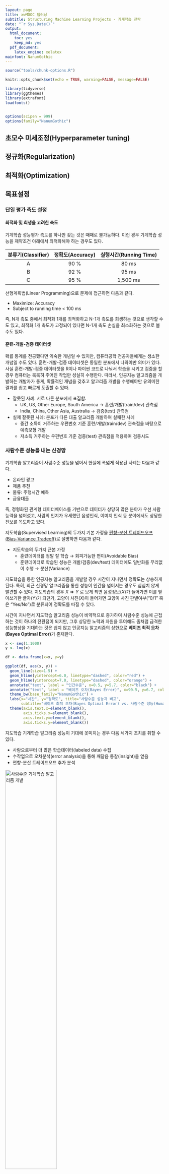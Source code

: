 ```yaml
---
layout: page
title: xwMOOC 딥러닝
subtitle: Structuring Machine Learning Projects - 기계학습 전략 
date: "`r Sys.Date()`"
output:
  html_document: 
    toc: yes
    keep_md: yes
  pdf_document:
    latex_engine: xelatex
mainfont: NanumGothic
---
```



```r
source("tools/chunk-options.R") 

knitr::opts_chunk$set(echo = TRUE, warning=FALSE, message=FALSE)

library(tidyverse)
library(ggthemes)
library(extrafont)
loadfonts()


options(scipen = 999)
options(family="NanumGothic")
```




## 초모수 미세조정(Hyperparameter tuning)

## 정규화(Regularization)

## 최적화(Optimization)


## 목표설정

### 단일 평가 측도 설정 {#single-number-evaluation-metric}

#### 최적화 및 희생을 고려한 측도 {#satisfing-optimizing-metric}

기계학습 성능평가 측도를 하나만 갖는 것은 때때로 불가능하다. 
이런 경우 기계학습 성능을 제약조건 아래에서 최적화해야 하는 경우도 있다.


| 분류기(Classifier) |  정확도(Accuracy)  | 실행시간(Running Time) |
|:------------------:|:------------------:|:----------------------:|
|         A          |         90 %       |          80 ms         |
|         B          |         92 %       |          95 ms         |
|         C          |         95 %       |       1,500 ms         |

선형계획법(Linear Programming)으로 문제에 접근하면 다음과 같다.

- Maximize: Accuracy
- Subject to running time < 100 ms

즉, N개 측도 중에서 최적화 1개를 최적화하고 N-1개 측도를 희생하는 것으로 생각할 수도 있고,
최적화 1개 측도가 고정되어 있다면 N-1개 측도 손실을 최소화하는 것으로 볼 수도 있다.

#### 훈련-개발-검증 데이터셋 {#train-dev-test-dataset}

확률 통계를 전공했다면 익숙한 개념일 수 있지만, 컴퓨터공학 전공자들에게는 생소한 개념일 수도 있다.
훈련-개발-검증 데이터셋은 동일한 분포에서 나와야만 의미가 있다. 
사실 훈련-개발-검증 데이터셋을 R이나 파이썬 코드로 나눠서 학습을 시키고 검증을 할 경우 
컴퓨터는 묵묵히 주어진 작업만 성실히 수행한다. 
따라서, 인공지능 알고리즘을 개발하는 개발자가 통계, 확률적인 개념을 갖추고 알고리즘 개발을 수행해야만 유의미한 결과를 쉽고 
빠르게 도출할 수 있따.

- 잘못된 사례: 서로 다른 분포에서 표집함.
    - UK, US, Other Europe, South America &rarr; 훈련/개발(train/dev) 관측점
    - India, China, Other Asia, Australia &rarr; 검증(test) 관측점
- 실제 잘못된 사례: 분포가 다른 대출 알고리즘 개발하여 실패한 사례
    - 중간 소득이 거주하는 우편번호 기준 훈련/개발(train/dev) 관측점을 바탕으로 예측모형 개발
    - 저소득 거주하는 우편번호 기준 검증(test) 관측점을 적용하여 검증시도

### 사람수준 성능을 내는 신경망 {#human-level-performance}

기계학습 알고리즘이 사람수준 성능을 넘어서 현실에 폭넓게 적용된 사례는 다음과 같다.

- 온라인 광고
- 제품 추천
- 물류: 주행시간 예측 
- 금융대출

즉, 정형화된 관계형 데이터베이스를 기반으로 데이터가 상당히 많은 분야가 우선 사람능력을 넘어섰고,
사람의 인지가 우세했던 음성인식, 이미지 인식 등 분야에서도 상당한 진보를 목도하고 있다.

지도학습(Supervised Learning)의 두가지 기본 가정을 [편향-분산 트레이드오프(Bias-Variance Tradeoff)](https://ko.wikipedia.org/wiki/%ED%8E%B8%ED%96%A5-%EB%B6%84%EC%82%B0_%ED%8A%B8%EB%A0%88%EC%9D%B4%EB%93%9C%EC%98%A4%ED%94%84)로 설명하면 다음과 같다. 

- 지도학습의 두가지 근본 가정
    - 훈련데이터를 정말 잘 학습 &rarr; 회피가능한 편이(Avoidable Bias)
    - 훈련데이터로 학습된 성능은 개발/검증(dev/test) 데이터에도 일반화를 무리없이 수행 &rarr; 분산(Variance) 

지도학습을 통한 인공지능 알고리즘을 개발할 경우 시간이 지나면서 정확도는 상승하게 된다.
특히, 최근 신경망 알고리즘을 통한 성능이 인간을 넘어서는 경우도 심심치 않게 발견할 수 있다.
지도학습의 경우 $X \Rightarrow Y$ 로 보게 되면 음성정보($X$)가 들어가면 이를 받아쓰기한 글자(Y)가 되던가,
고양이 사진($X$)이 들어가면 고양이 사진 판별여부("0/1" 혹은 "Yes/No")로 분류되어 정확도를 따질 수 있다.

시간이 지나면서 지도학습 알고리즘 성능이 비약적으로 증가하여 사람수준 성능에 근접하는 것이 하나의 전환점이 되지만,
그후 상당한 노력과 자원을 투여해도 좀처럼 급격한 성능향상을 기대하는 것은 쉽지 않고 
인공지능 알고리즘의 상한으로 **베이즈 최적 오차(Bayes Optimal Error)**가 존재한다.


``` r
x <- seq(1:1000)
y <- log(x)

df <- data.frame(x=x, y=y)

ggplot(df, aes(x, y)) +
  geom_line(size=1.5) +
  geom_hline(yintercept=6.0, linetype="dashed", color="red") +
  geom_hline(yintercept=7.0, linetype="dashed", color="orange") +
  annotate("text", label = "인간수준", x=0.5, y=5.7, color="black") +
  annotate("text", label = "베이즈 오차(Bayes Error)", x=90.5, y=6.7, color="black") + 
  theme_bw(base_family="NanumGothic") +
  labs(x="시간", y="정확도", title="사람수준 성능과 비교",
       subtitle="베이즈 최적 오차(Bayes Optimal Error) vs. 사람수준 성능(Human-Level Performance)") +
  theme(axis.text.x=element_blank(),
        axis.ticks.x=element_blank(),
        axis.text.y=element_blank(),
        axis.ticks.y=element_blank())
```

지도학습 기계학습 알고리즘 성능이 기대에 못미치는 경우 다음 세가지 조치를 취할 수 있다.

- 사람으로부터 더 많은 학습데이터(labeled data) 수집
- 수작업으로 오차분석(error analysis)을 통해 깨달음 통찰(insight)을 얻음
- 편향-분산 트레이드오프 추가 분석

<img src="fig/human-level-performance.png" alt="사람수준 기계학습 알고리즘 개발" width="57%" />

#### 고양이 분류기 사례

고양이 분류기 알고리즘을 개발할 때 데이터인 고양이 사진에 잡음이 많거나 저해상도 
핸드폰 카메라로 사진을 찍을 경우 사람이 봐도 분류가 잘 안되는 경우가 많다. 
그런 경우 사람오차도 크게 되고 따라서 베이즈 오차도 크게 나게 된다.
사람오차와 훈련데이터 오차가 큰경우가 훈련오차와 개발(dev)오차가 크게 되는 경우 
주안점을 둬서 추진할 사항이 달라지게 된다.

|         구분      |    사례 1    |    사례 2    |
|:-----------------:|:------------:|:------------:|
| 사람(베이즈)오차  |     1 %      |     7.5 %    |
|  훈련 오차        |     8 %      |     8 %      |
|개발(dev) 오차     |     10 %     |     10 %     |
|    대책           | 편향오차 축소|  분산 축소   |


#### 베이즈 오차에 대한 대용측도로서 사람오차 

베이즈 오차에 대한 대용측도로 사람측도를 정의하는 사례를 살펴본다.
의료영상 이미지를 바탕으로 질병을 분류하는 사례를 예를 들면,
보통 사람이 분류하면 약 3% 오분류를 하게 되고, 보통 의사는 1%,
경험많은 숙련의는 0.7%, 숙련의로 구성된 팀의 경우 0.5% 오분류를 낸다고 가정하면 
베이즈 최적오차는 어떤 값으로 설정하는 것이 맞는가?

|      구분      |     오차율     |
|:--------------:|:--------------:|
|    보통 사람   |      3 %       | 
|    보통 의사   |      1 %       | 
|    숙련의      |      0.7 %     | 
|  숙련의 팀     |      0.5 %     | 


